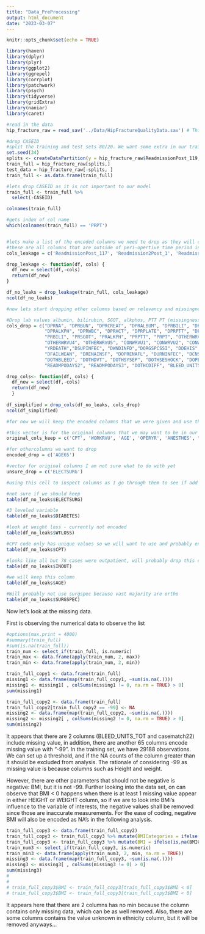 ```yaml
---
title: "Data_PreProcessing"
output: html_document
date: "2023-03-07"
---
```


```r
knitr::opts_chunk$set(echo = TRUE)

library(haven)
library(dplyr)
library(plyr)
library(ggplot2)
library(ggrepel)
library(corrplot)
library(patchwork)
library(psych)
library(tidyverse)
library(gridExtra)
library(naniar)
library(caret)

```


```r
#read in the data
hip_fracture_raw = read_sav('../Data/HipFractureQualityData.sav') # This dir appears to work for both Carl and Bruno, if Rutwik can also use this dir it'll be much easier
```


```r
#drop CASEID 
#split the training and test sets 80/20. We want some extra in our training for validation
set.seed(34)
splits <- createDataPartition(y = hip_fracture_raw$ReadmissionPost_119, p = 0.8, list = FALSE)
train_full = hip_fracture_raw[splits,]
test_data = hip_fracture_raw[-splits, ]
train_full <- as.data.frame(train_full)

#lets drop CASEID as it is not important to our model
train_full <- train_full %>% 
  select(-CASEID)
```

```r

colnames(train_full)

```


```r
#gets index of col name
which(colnames(train_full) == 'PRPT')


#lets make a list of the encoded columns we need to drop as they will cause leakage
#these are all columns that are outside of peri-opertive time period including long term outcomes such as readmission status, mortality, place of residence at 30 days, 
cols_leakage = c('ReadmissionPost_117', 'Readmission2Post_1', 'Readmission2Post_2', 'Readmission2Post_3', 'Readmission3Post_4', 'Readmission3Post_5', 'Mortality', 'ClaivenDindo', 'casematch22', 'PostOpResidence30_36', 'PostOpResidence30_37', 'PostOpResidence30_38', 'PostOpResidence30_39', 'PostOpResidence30_40', 'PostOpResidence30_41', 'PostOpResidence30_42', 'PostOpResidence30_43')

drop_leakage <- function(df, cols) {
  df_new = select(df,-cols)
  return(df_new)
}

```



```r
df_no_leaks = drop_leakage(train_full, cols_leakage)
ncol(df_no_leaks)
```

```r
#now lets start dropping other columns based on relevancy and missingness 

#Drop lab values albumin, bilirubin, SGOT, alkphos, PTT PT (missingness)
cols_drop = c("DPRNA", "DPRBUN", "DPRCREAT", "DPRALBUM", "DPRBILI", "DPRSGOT", 
              "DPRALKPH", "DPRWBC", "DPRHCT", "DPRPLATE", "DPRPTT", "DPRPT", "DPRINR", "PRALBUM",
              "PRBILI", "PRSGOT", "PRALKPH", "PRPTT", "PRPT", "OTHERWRVU1", "OTHERWRVU2", "OTHERWRVU3", 
              "OTHERWRVU4", "OTHERWRVU5", "CONWRVU1", "CONWRVU2", "CONWRVU3", "CONWRVU4", "CONWRVU5", 
              "YRDEATH","DSUPINFEC", "DWNDINFD","DORGSPCSSI", "DDEHIS", "DOUPNEUMO", "DREINTUB", "DPULEMBOL", 
              "DFAILWEAN", "DRENAINSF", "DOPRENAFL", "DURNINFEC", "DCNSCVA", "DCDARREST", "DCDMI", 
              "DOTHBLEED", "DOTHDVT", "DOTHSYSEP", "DOTHSESHOCK", "DOPERTOD", "RETORPODAYS","RETOR2PODAYS", "READMPODAYS1",
              "READMPODAYS2", "READMPODAYS3", "DOTHCDIFF", "BLEED_UNITS_TOT") 

drop_cols<- function(df, cols) {
  df_new = select(df,-cols)
  return(df_new)
  }
  
df_simplified = drop_cols(df_no_leaks, cols_drop)
ncol(df_simplified)

```


```r
#for now we will keep the encoded columns that we were given and use them in our model but there are some original columns we probably want to use
```


```r
#this vector is for the original columns that we may want to be in our model but our not yet encoded or do not need to be encoded encoded
original_cols_keep = c('CPT', 'WORKRVU', 'AGE', 'OPERYR', 'ANESTHES', "PRSODM", "PRBUN", "PRCREAT", "PRALBUM", "PRBILI",  "PRSGOT",  "PRALKPH", "PRWBC",  "PRHCT", "PRPLATE", "PRPTT", "PRINR", "PRPT", 'OPTIME', 'TOTHLOS', 'ADMQTR', 'HDTOODAY', 'OTHCDIFF')

#for othercolumns we want to drop 
encoded_drop = c('AGE65')

#vector for original columns I am not sure what to do with yet
unsure_drop = c('ELECTSURG')
```


```r
#using this cell to inspect columns as I go through them to see if add information 

#not sure if we should keep 
table(df_no_leaks$ELECTSURG)

#3 leveled variable
table(df_no_leaks$DIABETES)

#look at weight loss - currently not encoded
table(df_no_leaks$WTLOSS)

#CPT code only has unique values so we will want to use and probably encode it later, work RVU we can keep as is for now, age we can keep as is for now
table(df_no_leaks$CPT)

#looks like all but 78 cases were outpatient, will probably drop this column 
table(df_no_leaks$INOUT)

#we will keep this column 
table(df_no_leaks$AGE)

#Will probably not use surgspec because vast majority are ortho  
table(df_no_leaks$SURGSPEC)

```

Now let's look at the missing data.

First is observing the numerical data to observe the list
```r
#options(max.print = 4000)
#summary(train_full)
#sum(is.na(train_full))
train_num <- select_if(train_full, is.numeric) 
train_max <- data.frame(apply(train_num, 2, max))
train_min <- data.frame(apply(train_num, 2, min))
```

```r
train_full_copy1 <- data.frame(train_full)
missing1 <- data.frame(map(train_full_copy1, ~sum(is.na(.))))
missing1 <- missing1[ , colSums(missing1 != 0, na.rm = TRUE) > 0]
sum(missing1)

train_full_copy2 <- data.frame(train_full)
train_full_copy2[train_full_copy2 == -99] <- NA
missing2 <- data.frame(map(train_full_copy2, ~sum(is.na(.))))
missing2 <- missing2[ , colSums(missing2 != 0, na.rm = TRUE) > 0]
sum(missing2)
```

It appears that there are 2 columns (BLEED_UNITS_TOT and casematch22) include missing value, in addition, there are another 65 columns encode missing value with "-99". In the training set, we have 29188 observations. We can set up a threshold, and if the NA counts of the column greater than it should be excluded from analysis. The rationale of considering -99 as missing value is because columns such as Height and weight.

However, there are other parameters that should not be negative is negative: BMI, but it is not -99. Further looking into the data set, on can observe that BMI < 0 happens when there is at least 1 missing value appear in either HEIGHT or WEIGHT column, so if we are to look into BMI's influence to the variable of interests, the negative values shall be removed since those are inaccurate measurements. For the ease of coding, negative BMI will also be encoded as NA's in the following analysis.

```r
train_full_copy3 <- data.frame(train_full_copy2)
train_full_copy3 <- train_full_copy3 %>% mutate(BMICategories = ifelse(is.na(HEIGHT) | is.na(WEIGHT), NA, BMICategories))
train_full_copy3 <- train_full_copy3 %>% mutate(BMI = ifelse(is.na(BMICategories), NA, BMI))
train_num3 <- select_if(train_full_copy3, is.numeric)
train_min3 <- data.frame(apply(train_num3, 2, min, na.rm = TRUE))
missing3 <- data.frame(map(train_full_copy3, ~sum(is.na(.))))
missing3 <- missing3[ , colSums(missing3 != 0) > 0]
sum(missing3)
# 
# 
# train_full_copy3$BMI <- train_full_copy3[train_full_copy3$BMI < 0]
# train_full_copy3$BMI <- train_full_copy3[train_full_copy3$BMI < 0]
```
It appears here that there are 2 columns has no min because the column contains only missing data, which can be as well removed.
Also, there are some columns contains the value unknown in ethnicity column, but it will be removed anyways...



















